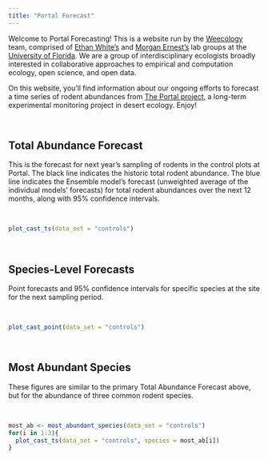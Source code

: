 ```yaml
---
title: "Portal Forecast"
---
```


Welcome to Portal Forecasting! This is a website run by the [Weecology](http://weecology.org/) team, comprised of [Ethan White's](http://whitelab.weecology.org/) and [Morgan Ernest's](http://ernestlab.weecology.org/) lab groups at the [University of Florida](http://www.wec.ufl.edu/). We are a group of interdisciplinary ecologists broadly interested in collaborative approaches to empirical and computation ecology, open science, and open data.

On this website, you'll find information about our ongoing efforts to forecast a time series of rodent abundances from [The Portal project](http://portal.weecology.org/), a long-term experimental monitoring project in desert ecology. Enjoy! 

<br>

## Total Abundance Forecast

This is the forecast for next year's sampling of rodents in the control plots at Portal. The black line indicates the historic total rodent abundance. The blue line indicates the Ensemble model's forecast (unweighted average of the individual models' forecasts) for total rodent abundances over the next 12 months, along with 95% confidence intervals. 

<br>

```r
plot_cast_ts(data_set = "controls")
```

<br>

## Species-Level Forecasts

Point forecasts and 95% confidence intervals for specific species at the site for the next sampling period. 

<br>

```r
plot_cast_point(data_set = "controls")
```

<br>

## Most Abundant Species

These figures are similar to the primary Total Abundance Forecast above, but for the abundance of three common rodent species. 

<br>

```r
most_ab <- most_abundant_species(data_set = "controls")
for(i in 1:3){
  plot_cast_ts(data_set = "controls", species = most_ab[i])
}
```

